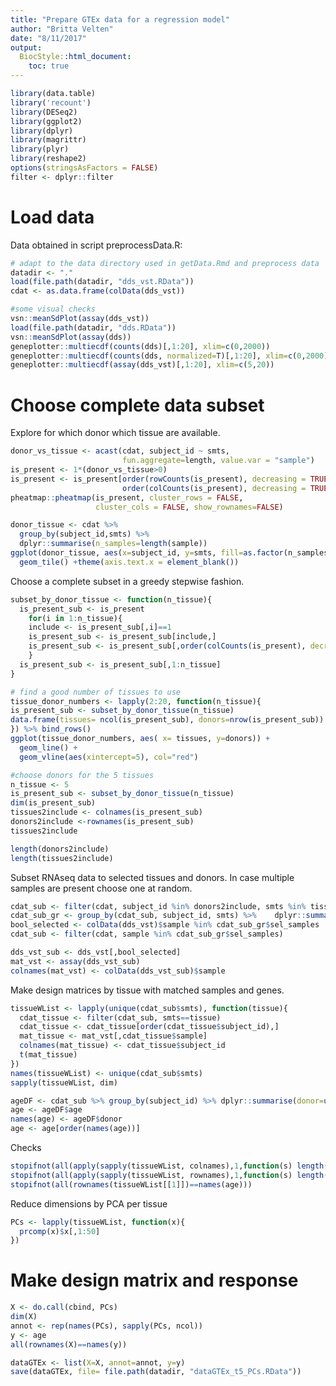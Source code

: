 ```yaml
---
title: "Prepare GTEx data for a regression model"
author: "Britta Velten"
date: "8/11/2017"
output:
  BiocStyle::html_document:
    toc: true
---
```


```r
library(data.table)
library('recount')
library(DESeq2)
library(ggplot2)
library(dplyr)
library(magrittr)
library(plyr)
library(reshape2)
options(stringsAsFactors = FALSE)
filter <- dplyr::filter
```


# Load data
Data obtained in script preprocessData.R:
```r
# adapt to the data directory used in getData.Rmd and preprocess data
datadir <- "."
load(file.path(datadir, "dds_vst.RData"))
cdat <- as.data.frame(colData(dds_vst))
```

```r
#some visual checks
vsn::meanSdPlot(assay(dds_vst))
load(file.path(datadir, "dds.RData"))
vsn::meanSdPlot(assay(dds))
geneplotter::multiecdf(counts(dds)[,1:20], xlim=c(0,2000))
geneplotter::multiecdf(counts(dds, normalized=T)[,1:20], xlim=c(0,2000))
geneplotter::multiecdf(assay(dds_vst)[,1:20], xlim=c(5,20))
```

# Choose complete data subset
Explore for which donor which tissue are available.
```r
donor_vs_tissue <- acast(cdat, subject_id ~ smts,
                         fun.aggregate=length, value.var = "sample")
is_present <- 1*(donor_vs_tissue>0)
is_present <- is_present[order(rowCounts(is_present), decreasing = TRUE),
                         order(colCounts(is_present), decreasing = TRUE)]
pheatmap::pheatmap(is_present, cluster_rows = FALSE,
                   cluster_cols = FALSE, show_rownames=FALSE)

donor_tissue <- cdat %>%
  group_by(subject_id,smts) %>%
  dplyr::summarise(n_samples=length(sample)) 
ggplot(donor_tissue, aes(x=subject_id, y=smts, fill=as.factor(n_samples))) +
  geom_tile() +theme(axis.text.x = element_blank())
```

Choose a complete subset in a greedy stepwise fashion.
```r
subset_by_donor_tissue <- function(n_tissue){
  is_present_sub <- is_present
    for(i in 1:n_tissue){
    include <- is_present_sub[,i]==1
    is_present_sub <- is_present_sub[include,]
    is_present_sub <- is_present_sub[,order(colCounts(is_present), decreasing = T)]
    }
  is_present_sub <- is_present_sub[,1:n_tissue]
}
```

```r
# find a good number of tissues to use
tissue_donor_numbers <- lapply(2:20, function(n_tissue){
is_present_sub <- subset_by_donor_tissue(n_tissue)
data.frame(tissues= ncol(is_present_sub), donors=nrow(is_present_sub))
}) %>% bind_rows()
ggplot(tissue_donor_numbers, aes( x= tissues, y=donors)) +
  geom_line() +
  geom_vline(aes(xintercept=5), col="red")

#choose donors for the 5 tissues
n_tissue <- 5
is_present_sub <- subset_by_donor_tissue(n_tissue)
dim(is_present_sub)
tissues2include <- colnames(is_present_sub)
donors2include <-rownames(is_present_sub)
tissues2include

length(donors2include)
length(tissues2include)
```

Subset RNAseq data to selected tissues and donors. 
In case multiple samples are present choose one at random.
```r
cdat_sub <- filter(cdat, subject_id %in% donors2include, smts %in% tissues2include)
cdat_sub_gr <- group_by(cdat_sub, subject_id, smts) %>%    dplyr::summarise(sel_samples=sample(sample,1)) 
bool_selected <- colData(dds_vst)$sample %in% cdat_sub_gr$sel_samples
cdat_sub <- filter(cdat, sample %in% cdat_sub_gr$sel_samples)

dds_vst_sub <- dds_vst[,bool_selected]
mat_vst <- assay(dds_vst_sub)
colnames(mat_vst) <- colData(dds_vst_sub)$sample
```

Make design matrices by tissue with matched samples and genes.
```r
tissueWList <- lapply(unique(cdat_sub$smts), function(tissue){
  cdat_tissue <- filter(cdat_sub, smts==tissue)
  cdat_tissue <- cdat_tissue[order(cdat_tissue$subject_id),]
  mat_tissue <- mat_vst[,cdat_tissue$sample]
  colnames(mat_tissue) <- cdat_tissue$subject_id
  t(mat_tissue)
})
names(tissueWList) <- unique(cdat_sub$smts)
sapply(tissueWList, dim)

ageDF <- cdat_sub %>% group_by(subject_id) %>% dplyr::summarise(donor=unique(subject_id),age=unique(AGE))
age <- ageDF$age
names(age) <- ageDF$donor
age <- age[order(names(age))]
```

Checks
```r
stopifnot(all(apply(sapply(tissueWList, colnames),1,function(s) length(unique(s))==1)))
stopifnot(all(apply(sapply(tissueWList, rownames),1,function(s) length(unique(s))==1)))
stopifnot(all(rownames(tissueWList[[1]])==names(age)))
```

Reduce dimensions by PCA per tissue
```r
PCs <- lapply(tissueWList, function(x){
  prcomp(x)$x[,1:50]
})
```


# Make design matrix and response
```r
X <- do.call(cbind, PCs)
dim(X)
annot <- rep(names(PCs), sapply(PCs, ncol))
y <- age
all(rownames(X)==names(y))

dataGTEx <- list(X=X, annot=annot, y=y)
save(dataGTEx, file= file.path(datadir, "dataGTEx_t5_PCs.RData"))
```



